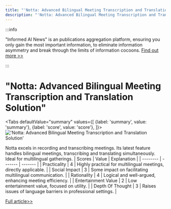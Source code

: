 ```yaml
---
title: "'Notta: Advanced Bilingual Meeting Transcription and Translation Solution'"
description: "'Notta: Advanced Bilingual Meeting Transcription and Translation Solution'"
---
```



:::info

"Informed AI News" is an publications aggregation platform, ensuring you only gain the most important information, to eliminate information asymmetry and break through the limits of information cocoons.  [Find out more >>](/)

:::

# "Notta: Advanced Bilingual Meeting Transcription and Translation Solution"


<Tabs
	defaultValue="summary"
	values={[
	{label: 'summary', value: 'summary'},
	{label: 'score', value: 'score'},
]}>
<TabItem value="summary">
<img
  src="https://image.informedainews.com/2024/06/10/To-Yqg-1717983408-0.jpg"
  alt="'Notta: Advanced Bilingual Meeting Transcription and Translation Solution'"
/>



Notta excels in recording and transcribing meetings. Its latest feature handles bilingual meetings, transcribing and translating simultaneously. Ideal for multilingual gatherings.
</TabItem>
<TabItem value="score">
	| Scores     | Value   | Explanation |
	| -------- | ------- | ------- |
	| Practicality  | 4    | Highly practical for multilingual meetings, directly applicable.    |
	| Social Impact | 3     | Some impact on facilitating multilingual communication.    |
	| Rationality    | 4    | Logical and well-argued, enhancing meeting efficiency.    |
	| Entertainment Value    | 2    | Low entertainment value, focused on utility.    |
	| Depth Of Thought    | 3    | Raises issues of language barriers in professional settings.    |
</TabItem>
</Tabs>

[Full article>>](https://x.com/oran_ge/status/1799431028676943986)
